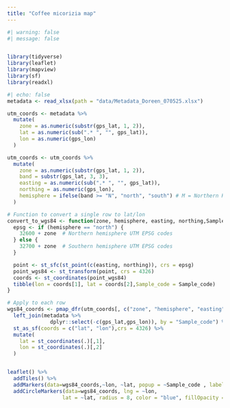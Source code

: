 ```yaml
---
title: "Coffee micorizia map"
---
```

```r
#| warning: false
#| message: false


library(tidyverse)
library(leaflet)
library(mapview)
library(sf)
library(readxl)
```

```r
#| echo: false
metadata <- read_xlsx(path = "data/Metadata_Doreen_070525.xlsx")

utm_coords <- metadata %>%
  mutate(
    zone = as.numeric(substr(gps_lat, 1, 2)),
    lat = as.numeric(sub(".* ", "", gps_lat)),
    lon = as.numeric(gps_lon)
  )

utm_coords <- utm_coords %>%
  mutate(
    zone = as.numeric(substr(gps_lat, 1, 2)),
    band = substr(gps_lat, 3, 3),
    easting = as.numeric(sub(".* ", "", gps_lat)),
    northing = as.numeric(gps_lon),
    hemisphere = ifelse(band >= "N", "north", "south") # M = Northern Hemisphere
  )

# Function to convert a single row to lat/lon
convert_to_wgs84 <- function(zone, hemisphere, easting, northing,Sample_code) {
  epsg <- if (hemisphere == "north") {
    32600 + zone  # Northern hemisphere UTM EPSG codes
  } else {
    32700 + zone  # Southern hemisphere UTM EPSG codes
  }

  point <- st_sfc(st_point(c(easting, northing)), crs = epsg)
  point_wgs84 <- st_transform(point, crs = 4326)
  coords <- st_coordinates(point_wgs84)
  tibble(lon = coords[1], lat = coords[2],Sample_code = Sample_code)
}

# Apply to each row
wgs84_coords <- pmap_dfr(utm_coords[, c("zone", "hemisphere", "easting", "northing","Sample_code")], convert_to_wgs84) %>%
  left_join(metadata %>%
              dplyr::select(-c(gps_lat,gps_lon)), by = "Sample_code") %>%
  st_as_sf(coords = c("lat", "lon"),crs = 4326) %>%
  mutate(
    lat = st_coordinates(.)[,1],
    lon = st_coordinates(.)[,2]
  )


leaflet() %>% 
  addTiles() %>%
  addMarkers(data=wgs84_coords,~lon, ~lat, popup = ~Sample_code , label = ~Sample_code ) %>%
  addCircleMarkers(data=wgs84_coords, lng = ~lon,
                  lat = ~lat, radius = 8, color = "blue", fillOpacity = 0.8)
```
